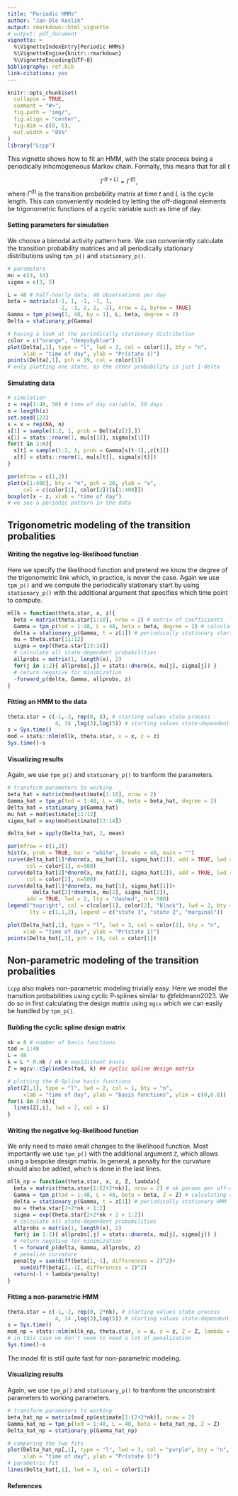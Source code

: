 ```yaml
---
title: "Periodic HMMs"
author: "Jan-Ole Koslik"
output: rmarkdown::html_vignette
# output: pdf_document
vignette: >
  %\VignetteIndexEntry{Periodic HMMs}
  %\VignetteEngine{knitr::rmarkdown}
  %\VignetteEncoding{UTF-8}
bibliography: ref.bib
link-citations: yes
---
```


```r
knitr::opts_chunk$set(
  collapse = TRUE,
  comment = "#>",
  fig.path = "img/",
  fig.align = "center",
  fig.dim = c(8, 6),
  out.width = "85%"
)
library("Lcpp")
```

This vignette shows how to fit an HMM, with the state process being a periodically inhomogeneous Markov chain. Formally, this means that for all $t$

$$
\Gamma^{(t+L)} = \Gamma^{(t)},
$$
where $\Gamma^{(t)}$ is the transition probability matrix at time $t$ and $L$ is the cycle length. This can conveniently modeled by letting the off-diagonal elements be trigonometric functions of a cyclic variable such as time of day.

#### Setting parameters for simulation

We choose a bimodal activity pattern here. We can conveniently calculate the transition probability matrices and all periodically stationary distributions using `tpm_p()` and `stationary_p()`.

```r
# parameters
mu = c(4, 14)
sigma = c(3, 5)

L = 48 # half-hourly data: 48 observations per day
beta = matrix(c(-1, 1, -1, -1, 1,
                -2, -1, 2, 2, -2), nrow = 2, byrow = TRUE)
Gamma = tpm_p(seq(1, 48, by = 1), L, beta, degree = 2)
Delta = stationary_p(Gamma)

# having a look at the periodically stationary distribution
color = c("orange", "deepskyblue")
plot(Delta[,1], type = "l", lwd = 3, col = color[1], bty = "n", 
     xlab = "time of day", ylab = "Pr(state 1)")
points(Delta[,1], pch = 19, col = color[1])
# only plotting one state, as the other probability is just 1-delta
```

#### Simulating data

```r
# simulation
z = rep(1:48, 50) # time of day variable, 50 days
n = length(z)
set.seed(123)
s = x = rep(NA, n)
s[1] = sample(1:2, 1, prob = Delta[z[1],])
x[1] = stats::rnorm(1, mu[s[1]], sigma[s[1]])
for(t in 2:n){
  s[t] = sample(1:2, 1, prob = Gamma[s[t-1],,z[t]])
  x[t] = stats::rnorm(1, mu[s[t]], sigma[s[t]])
}

par(mfrow = c(1,2))
plot(x[1:400], bty = "n", pch = 20, ylab = "x", 
     col = c(color[1], color[2])[s[1:400]])
boxplot(x ~ z, xlab = "time of day")
# we see a periodic pattern in the data
```

## Trigonometric modeling of the transition probalities

#### Writing the negative log-likelihood function

Here we specify the likelihood function and pretend we know the degree of the trigonometric link which, in practice, is never the case. Again we use `tpm_p()` and we compute the periodically stationary start by using `stationary_p()` with the additional argument that specifies which time point to compute.

```r
mllk = function(theta.star, x, z){
  beta = matrix(theta.star[1:10], nrow = 2) # matrix of coefficients
  Gamma = tpm_p(tod = 1:48, L = 48, beta = beta, degree = 2) # calculating all L tpms
  delta = stationary_p(Gamma, t = z[1]) # periodically stationary start
  mu = theta.star[11:12]
  sigma = exp(theta.star[13:14])
  # calculate all state-dependent probabilities
  allprobs = matrix(1, length(x), 2)
  for(j in 1:2){ allprobs[,j] = stats::dnorm(x, mu[j], sigma[j]) }
  # return negative for minimization
  -forward_p(delta, Gamma, allprobs, z)
}
```

#### Fitting an HMM to the data
```r
theta.star = c(-1,-2, rep(0, 8), # starting values state process
               4, 14 ,log(3),log(5)) # starting values state-dependent process
s = Sys.time()
mod = stats::nlm(mllk, theta.star, x = x, z = z)
Sys.time()-s
```

#### Visualizing results

Again, we use `tpm_p()` and `stationary_p()` to tranform the parameters.

```r
# transform parameters to working
beta_hat = matrix(mod$estimate[1:10], nrow = 2)
Gamma_hat = tpm_p(tod = 1:48, L = 48, beta = beta_hat, degree = 2)
Delta_hat = stationary_p(Gamma_hat)
mu_hat = mod$estimate[11:12]
sigma_hat = exp(mod$estimate[13:14])

delta_hat = apply(Delta_hat, 2, mean)

par(mfrow = c(1,2))
hist(x, prob = TRUE, bor = "white", breaks = 40, main = "")
curve(delta_hat[1]*dnorm(x, mu_hat[1], sigma_hat[1]), add = TRUE, lwd = 2, 
      col = color[1], n=500)
curve(delta_hat[2]*dnorm(x, mu_hat[2], sigma_hat[2]), add = TRUE, lwd = 2, 
      col = color[2], n=500)
curve(delta_hat[1]*dnorm(x, mu_hat[1], sigma_hat[1])+
        delta_hat[2]*dnorm(x, mu[2], sigma_hat[2]),
      add = TRUE, lwd = 2, lty = "dashed", n = 500)
legend("topright", col = c(color[1], color[2], "black"), lwd = 2, bty = "n",
       lty = c(1,1,2), legend = c("state 1", "state 2", "marginal"))

plot(Delta_hat[,1], type = "l", lwd = 3, col = color[1], bty = "n", 
     xlab = "time of day", ylab = "Pr(state 1)")
points(Delta_hat[,1], pch = 19, col = color[1])

```

## Non-parametric modeling of the transition probalities

`Lcpp` also makes non-parametric modeling trivially easy. Here we model the transition probabilities using cyclic P-splines similar to @feldmann2023. We do so in first calculating the design matrix using `mgcv` which we can easily be handled by `tpm_p()`.

#### Building the cyclic spline design matrix

```r
nk = 8 # number of basis functions
tod = 1:48
L = 48
k = L * 0:nk / nk # equidistant knots
Z = mgcv::cSplineDes(tod, k) ## cyclic spline design matrix

# plotting the B-Spline basis functions
plot(Z[,1], type = "l", lwd = 2, col = 1, bty = "n",
     xlab = "time of day", ylab = "basis functions", ylim = c(0,0.8))
for(i in 2:nk){
  lines(Z[,i], lwd = 2, col = i)
} 
```

#### Writing the negative log-likelihood function

We only need to make small changes to the likelihood function. Most importantly we use `tpm_p()` with the additional argument `Z`, which allows using a bespoke design matrix. In general, a penalty for the curvature should also be added, which is done in the last lines.

```r
mllk_np = function(theta.star, x, z, Z, lambda){
  beta = matrix(theta.star[1:(2+2*nk)], nrow = 2) # nk params per off-diagonal element
  Gamma = tpm_p(tod = 1:48, L = 48, beta = beta, Z = Z) # calculating all L tpms
  delta = stationary_p(Gamma, t = z[1]) # periodically stationary HMM
  mu = theta.star[2+2*nk + 1:2]
  sigma = exp(theta.star[2+2*nk + 2 + 1:2])
  # calculate all state-dependent probabilities
  allprobs = matrix(1, length(x), 2)
  for(j in 1:2){ allprobs[,j] = stats::dnorm(x, mu[j], sigma[j]) }
  # return negative for minimization
  l = forward_p(delta, Gamma, allprobs, z)
  # penalize curvature
  penalty = sum(diff(beta[1,-1], differences = 2)^2)+
    sum(diff(beta[2,-1], differences = 2)^2)
  return(-l + lambda*penalty)
}
```

#### Fitting a non-parametric HMM
```r
theta.star = c(-1,-2, rep(0, 2*nk), # starting values state process
               4, 14 ,log(3),log(5)) # starting values state-dependent process
s = Sys.time()
mod_np = stats::nlm(mllk_np, theta.star, x = x, z = z, Z = Z, lambda = 0)
# in this case we don't seem to need a lot of penalization
Sys.time()-s
```

The model fit is still quite fast for non-parametric modeling.

#### Visualizing results

Again, we use `tpm_p()` and `stationary_p()` to tranform the unconstraint parameters to working parameters.

```r
# transform parameters to working
beta_hat_np = matrix(mod_np$estimate[1:(2+2*nk)], nrow = 2)
Gamma_hat_np = tpm_p(tod = 1:48, L = 48, beta = beta_hat_np, Z = Z)
Delta_hat_np = stationary_p(Gamma_hat_np)

# comparing the two fits
plot(Delta_hat_np[,1], type = "l", lwd = 3, col = "purple", bty = "n", 
     xlab = "time of day", ylab = "Pr(state 1)")
# parametric fit
lines(Delta_hat[,1], lwd = 3, col = color[1])

```


#### References